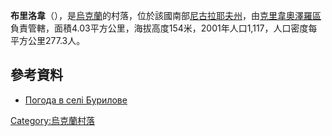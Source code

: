{{coord|48|1|18|N|30|22|31|E|scale:100000|display=title}}

'''布里洛韋'''（{{lang-uk|Бурилове}}），是[[烏克蘭|烏克蘭]]的村落，位於該國南部[[尼古拉耶夫州|尼古拉耶夫州]]，由[[克里韋奧澤羅區|克里韋奧澤羅區]]負責管轄，面積4.03平方公里，海拔高度154米，2001年人口1,117，人口密度每平方公里277.3人。

==參考資料==
* [http://weather.in.ua/ua/nikolaevskaja/2321 Погода в селі Бурилове] {{Wayback|url=http://weather.in.ua/ua/nikolaevskaja/2321 |date=20160607162448 }}

{{Ukraine-geo-stub}}
[[Category:烏克蘭村落|Category:烏克蘭村落]]